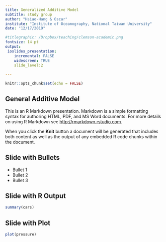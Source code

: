 ```yaml
---
title: Generalized Additive Model
subtitle: study group
author: "Hsiao-Hang & Oscar"
institute: "Institute of Oceanography, National Taiwan University"
date: "12/17/2019"

#titlegraphic: /Dropbox/teaching/clemson-academic.png
fontsize: 14 pt
output:
 ioslides_presentation:
    incremental: FALSE
    widescreen: TRUE
    slide_level:2
    
---
```


```r
knitr::opts_chunk$set(echo = FALSE)
```

## General Additive Model



This is an R Markdown presentation. Markdown is a simple formatting syntax for authoring HTML, PDF, and MS Word documents. For more details on using R Markdown see <http://rmarkdown.rstudio.com>.

When you click the **Knit** button a document will be generated that includes both content as well as the output of any embedded R code chunks within the document.

## Slide with Bullets

- Bullet 1
- Bullet 2
- Bullet 3

## Slide with R Output

```r
summary(cars)
```

## Slide with Plot

```r
plot(pressure)
```

